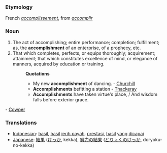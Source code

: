 ===Etymology===
French ''[[accomplissement]]'', from ''[[accomplir]]''
===Noun===
#The act of accomplishing; entire performance; completion; fulfillment; as, the '''accomplishment''' of an enterprise, of a prophecy, etc.
#That which completes, perfects, or equips thoroughly; acquirement; attainment; that which constitutes excellence of mind, or elegance of manners, acquired by education or training.
#:'''Quotations'''
#:*My new '''accomplishment''' of dancing. - [[Churchill]]
#:*'''Accomplishments''' befitting a station - [[Thackeray]]
#:*'''Accomplishments''' have taken virtue's place, / And wisdom falls before exterior grace.
- [[Cowper]]
=== Translations ===
*[[Indonesian]]: [[hasil]], [[hasil]] [[jerih payah]]. [[prestasi]], [[hasil]] [[yang]] [[capai|dicapai]]
*[[Japanese]]: [[結果]] ([[けっか]], kekka), [[努力]]の[[結果]] ([[どりょく]]の[[けっか]], doryoku-no-kekka)